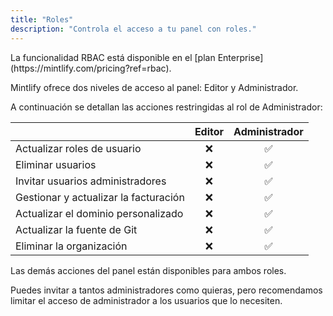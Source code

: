 ```yaml
---
title: "Roles"
description: "Controla el acceso a tu panel con roles."
---
```


<Info>
  La funcionalidad RBAC está disponible en el [plan Enterprise](https://mintlify.com/pricing?ref=rbac).
</Info>

Mintlify ofrece dos niveles de acceso al panel: Editor y Administrador.

A continuación se detallan las acciones restringidas al rol de Administrador:

|                         | Editor | Administrador |
| ----------------------- | :----: | :-----------: |
| Actualizar roles de usuario |   ❌   |      ✅      |
| Eliminar usuarios       |   ❌   |      ✅      |
| Invitar usuarios administradores |   ❌   |      ✅      |
| Gestionar y actualizar la facturación |   ❌   |      ✅      |
| Actualizar el dominio personalizado |   ❌   |      ✅      |
| Actualizar la fuente de Git |   ❌   |      ✅      |
| Eliminar la organización |   ❌   |      ✅      |

Las demás acciones del panel están disponibles para ambos roles.

Puedes invitar a tantos administradores como quieras, pero recomendamos limitar el acceso de administrador a los usuarios que lo necesiten.

